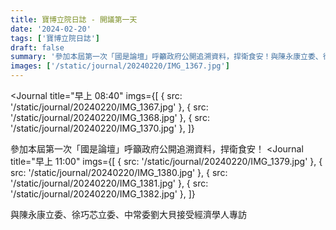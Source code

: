 ```yaml
---
title: 寶博立院日誌 - 開議第一天
date: '2024-02-20'
tags: ['寶博立院日誌']
draft: false
summary: '參加本屆第一次「國是論壇」呼籲政府公開追溯資料，捍衛食安！與陳永康立委、徐巧芯立委、中常委劉大貝接受經濟學人專訪'
images: ['/static/journal/20240220/IMG_1367.jpg']
---
```


<Journal
  title="早上 08:40"
  imgs={[
    { src: '/static/journal/20240220/IMG_1367.jpg' },
    { src: '/static/journal/20240220/IMG_1368.jpg' },
    { src: '/static/journal/20240220/IMG_1370.jpg' },
  ]}
>
  參加本屆第一次「國是論壇」呼籲政府公開追溯資料，捍衛食安！
</Journal>
<Journal
  title="早上 11:00"
  imgs={[
    { src: '/static/journal/20240220/IMG_1379.jpg' },
    { src: '/static/journal/20240220/IMG_1380.jpg' },
    { src: '/static/journal/20240220/IMG_1381.jpg' },
    { src: '/static/journal/20240220/IMG_1382.jpg' },
  ]}
>
  與陳永康立委、徐巧芯立委、中常委劉大貝接受經濟學人專訪
</Journal>
